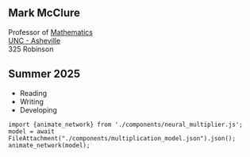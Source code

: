 ::: {.grid}
::::: {.g-col-12 .g-col-md-8}
## [Mark McClure]{.h1}

Professor of [Mathematics](https://math.unca.edu/)  
[UNC - Asheville](https://www.unca.edu)  
325 Robinson  

## Summer 2025

- Reading
- Writing
- Developing
:::::
::::: {.g-col-4 .d-none .d-md-block transform="translate(0,-25px)"}
```ojs
import {animate_network} from './components/neural_multiplier.js';
model = await FileAttachment("./components/multiplication_model.json").json();
animate_network(model);
```
:::::
:::

